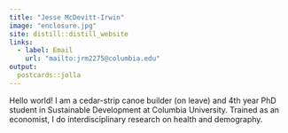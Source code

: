 ```yaml
---
title: "Jesse McDevitt-Irwin"
image: "enclosure.jpg"
site: distill::distill_website
links:
  - label: Email
    url: "mailto:jrm2275@columbia.edu"
output:
  postcards::jolla
---
```

 
Hello world! I am a cedar-strip canoe builder (on leave) and 4th year PhD student in Sustainable Development at Columbia University. Trained as an economist, I do interdisciplinary research on health and demography.
